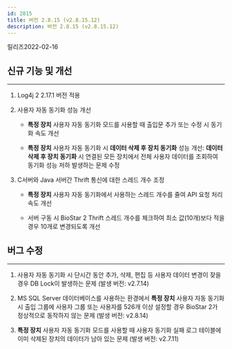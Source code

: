 ```yaml
---
id: 2815
title: 버전 2.8.15 (v2.8.15.12)
description: 버전 2.8.15 (v2.8.15.12)
---
```


릴리즈<Separator/>2022-02-16

## 신규 기능 및 개선

---

1. Log4j 2 2.17.1 버전 적용

1. 사용자 자동 동기화 성능 개선

    * **특정 장치** 사용자 자동 동기화 모드를 사용할 때 출입문 추가 또는 수정 시 동기화 속도 개선

    * **특정 장치** 사용자 자동 동기화 시 **데이터 삭제 후 장치 동기화** 성능 개선: **데이터 삭제 후 장치 동기화** 시 연결된 모든 장치에서 전체 사용자 데이터를 조회하여 동기화 성능 저하 발생하는 문제 수정

1. C서버와 Java 서버간 Thrift 통신에 대한 스레드 개수 조정

    * **특정 장치** 사용자 자동 동기화에서 사용하는 스레드 개수를 줄여 API 요청 처리 속도 개선

    * 서버 구동 시 BioStar 2 Thrift 스레드 개수를 체크하여 최소 값(10개)보다 적을 경우 10개로 변경되도록 개선


## 버그 수정

---

1. 사용자 자동 동기화 시 단시간 동안 추가, 삭제, 편집 등 사용자 데이터 변경이 잦을 경우 DB Lock이 발생하는 문제 (발생 버전: v2.7.14)

1. MS SQL Server 데이터베이스를 사용하는 환경에서 **특정 장치** 사용자 자동 동기화 시 출입 그룹에 사용자 그룹 또는 사용자를 526개 이상 설정할 경우 BioStar 2가 정상적으로 동작하지 않는 문제 (발생 버전: v2.8.14)

1. **특정 장치** 사용자 자동 동기화 모드를 사용할 때 사용자 동기화 실패 로그 테이블에 이미 삭제된 장치의 데이터가 남아 있는 문제 (발생 버전: v2.7.11)
